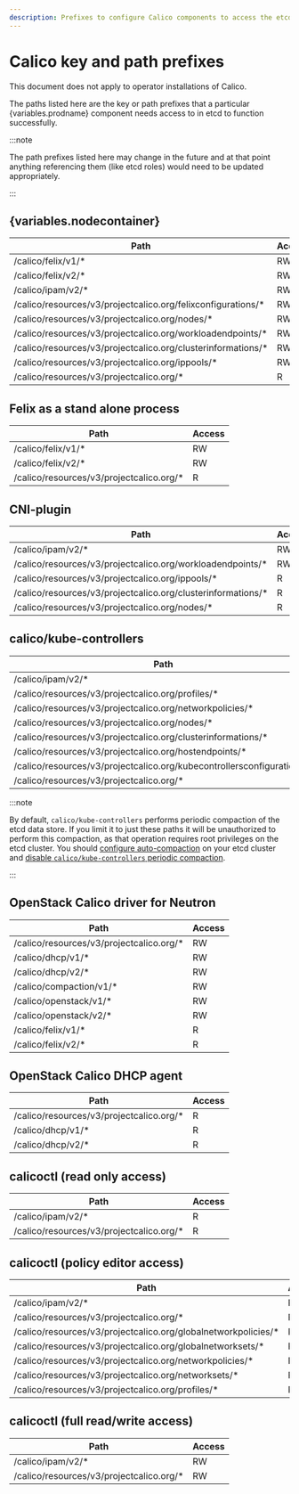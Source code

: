 ```yaml
---
description: Prefixes to configure Calico components to access the etcd datastore.
---
```



# Calico key and path prefixes


<Tabs>
<TabItem label="Operator" value="Operator-0">

This document does not apply to operator installations of Calico.

</TabItem>
<TabItem label="Manifest" value="Manifest-1">

The paths listed here are the key or path prefixes that a particular {variables.prodname}
component needs access to in etcd to function successfully.

:::note

The path prefixes listed here may change in the future and at that point anything
referencing them (like etcd roles) would need to be updated appropriately.

:::

## {variables.nodecontainer}

| Path                                                          | Access |
| ------------------------------------------------------------- | ------ |
| /calico/felix/v1/\*                                           | RW     |
| /calico/felix/v2/\*                                           | RW     |
| /calico/ipam/v2/\*                                            | RW     |
| /calico/resources/v3/projectcalico.org/felixconfigurations/\* | RW     |
| /calico/resources/v3/projectcalico.org/nodes/\*               | RW     |
| /calico/resources/v3/projectcalico.org/workloadendpoints/\*   | RW     |
| /calico/resources/v3/projectcalico.org/clusterinformations/\* | RW     |
| /calico/resources/v3/projectcalico.org/ippools/\*             | RW     |
| /calico/resources/v3/projectcalico.org/\*                     | R      |

## Felix as a stand alone process

| Path                                      | Access |
| ----------------------------------------- | ------ |
| /calico/felix/v1/\*                       | RW     |
| /calico/felix/v2/\*                       | RW     |
| /calico/resources/v3/projectcalico.org/\* | R      |

## CNI-plugin

| Path                                                          | Access |
| ------------------------------------------------------------- | ------ |
| /calico/ipam/v2/\*                                            | RW     |
| /calico/resources/v3/projectcalico.org/workloadendpoints/\*   | RW     |
| /calico/resources/v3/projectcalico.org/ippools/\*             | R      |
| /calico/resources/v3/projectcalico.org/clusterinformations/\* | R      |
| /calico/resources/v3/projectcalico.org/nodes/\*               | R      |

## calico/kube-controllers

| Path                                                                    | Access |
| ----------------------------------------------------------------------- | ------ |
| /calico/ipam/v2/\*                                                      | RW     |
| /calico/resources/v3/projectcalico.org/profiles/\*                      | RW     |
| /calico/resources/v3/projectcalico.org/networkpolicies/\*               | RW     |
| /calico/resources/v3/projectcalico.org/nodes/\*                         | RW     |
| /calico/resources/v3/projectcalico.org/clusterinformations/\*           | RW     |
| /calico/resources/v3/projectcalico.org/hostendpoints/\*                 | RW     |
| /calico/resources/v3/projectcalico.org/kubecontrollersconfigurations/\* | RW     |
| /calico/resources/v3/projectcalico.org/\*                               | R      |

:::note

By default, `calico/kube-controllers` performs periodic
compaction of the etcd data store. If you limit it to just these
paths it will be unauthorized to perform this compaction, as that
operation requires root privileges on the etcd cluster. You should
[configure auto-compaction](https://etcd.io/docs/v3.3.12/op-guide/maintenance/)
on your etcd cluster and
[disable `calico/kube-controllers` periodic compaction](../kube-controllers/configuration.mdx).

:::

## OpenStack Calico driver for Neutron

| Path                                      | Access |
| ----------------------------------------- | ------ |
| /calico/resources/v3/projectcalico.org/\* | RW     |
| /calico/dhcp/v1/\*                        | RW     |
| /calico/dhcp/v2/\*                        | RW     |
| /calico/compaction/v1/\*                  | RW     |
| /calico/openstack/v1/\*                   | RW     |
| /calico/openstack/v2/\*                   | RW     |
| /calico/felix/v1/\*                       | R      |
| /calico/felix/v2/\*                       | R      |

## OpenStack Calico DHCP agent

| Path                                      | Access |
| ----------------------------------------- | ------ |
| /calico/resources/v3/projectcalico.org/\* | R      |
| /calico/dhcp/v1/\*                        | R      |
| /calico/dhcp/v2/\*                        | R      |

## calicoctl (read only access)

| Path                                      | Access |
| ----------------------------------------- | ------ |
| /calico/ipam/v2/\*                        | R      |
| /calico/resources/v3/projectcalico.org/\* | R      |

## calicoctl (policy editor access)

| Path                                                            | Access |
| --------------------------------------------------------------- | ------ |
| /calico/ipam/v2/\*                                              | R      |
| /calico/resources/v3/projectcalico.org/\*                       | R      |
| /calico/resources/v3/projectcalico.org/globalnetworkpolicies/\* | RW     |
| /calico/resources/v3/projectcalico.org/globalnetworksets/\*     | RW     |
| /calico/resources/v3/projectcalico.org/networkpolicies/\*       | RW     |
| /calico/resources/v3/projectcalico.org/networksets/\*           | RW     |
| /calico/resources/v3/projectcalico.org/profiles/\*              | RW     |

## calicoctl (full read/write access)

| Path                                      | Access |
| ----------------------------------------- | ------ |
| /calico/ipam/v2/\*                        | RW     |
| /calico/resources/v3/projectcalico.org/\* | RW     |

</TabItem>

</Tabs>
